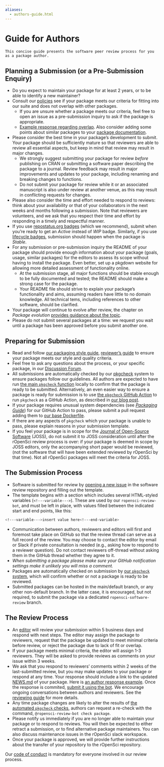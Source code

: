 ```yaml
---
aliases:
  - authors-guide.html
---
```


# Guide for Authors {#authors-guide}

```block
This concise guide presents the software peer review process for you as a package author.
```

## Planning a Submission (or a Pre-Submission Enquiry) {#planning-a-submission-or-a-pre-submission-enquiry}

- Do you expect to maintain your package for at least 2 years, or to be able to identify a new maintainer?
- Consult our [policies](#policies) see if your package meets our criteria for fitting into our suite and does not overlap with other packages.
  - If you are unsure whether a package meets our criteria, feel free to open an issue as a pre-submission inquiry to ask if the package is appropriate.
  - [Example response regarding overlap](https://github.com/ropensci/software-review/issues/199#issuecomment-375358362). Also consider adding some points about similar packages to your [package documentation](#docs-general).
- Please consider the best time in your package's development to submit.  Your package should be sufficiently mature so that reviewers are able to review all essential aspects, but keep in mind that review may result in major changes.
  - We strongly suggest submitting your package for review *before* publishing on CRAN or submitting a software paper describing the package to a journal. Review feedback may result in major improvements and updates to your package, including renaming and breaking changes to functions.
  - Do not submit your package for review while it or an associated manuscript is also under review at another venue, as this may result in conflicting requests for changes.
- Please also consider the time and effort needed to respond to reviews: think about your availability or that of your collaborators in the next weeks and months following a submission. Note that reviewers are volunteers, and we ask that you respect their time and effort by responding in a timely and respectful manner.
- If you use [repostatus.org badges](https://www.repostatus.org/) (which we recommend), submit when you're ready to get an *Active* instead of *WIP* badge. Similarly, if you use [lifecycle badges](https://www.tidyverse.org/lifecycle/), submission should happen when the package is *Stable*.
- For any submission or pre-submission inquiry the README of your package should provide enough information about your package (goals, usage, similar packages) for the editors to assess its scope without having to install the package. Even better, set up a pkgdown website for allowing more detailed assessment of functionality online.
  - At the submission stage, all major functions should be stable enough to be fully documented and tested; the README should make a strong case for the package.
  - Your README file should strive to explain your package's functionality and aims, assuming readers have little to no domain knowledge. All technical tems, including references to other software, should be clarified.
- Your package will continue to evolve after review, the chapter on *Package evolution* [provides guidance about the topic](#evolution).
- Please do not submit several packages at a time: we request you wait until a package has been approved before you submit another one.

## Preparing for Submission {#preparing-for-submission}

- Read and follow [our packaging style guide](#building), [reviewer's guide](#preparereview) to ensure your package meets our style and quality criteria.
- Feel free to ask any questions about the process, or your specific package, in our [Discussion Forum](https://discuss.ropensci.org).
- All submissions are automatically checked by our [pkgcheck](https://docs.ropensci.org/pkgcheck/) system to ensure packages follow our guidelines. All authors are expected to have run [the main `pkgcheck` function](https://docs.ropensci.org/pkgcheck/reference/pkgcheck.html) locally to confirm that the package is ready to be submitted. Alternatively, an even easier way to ensure a package is ready for submission is to use [the `pkgcheck` GitHub Action](https://github.com/ropensci-review-tools/pkgcheck-action) to run `pkgcheck` as a GitHub Action, as described in [our blog post](https://ropensci.org/blog/2022/02/01/pkgcheck-action/).
-   If your package requires unusual system dependencies (see [*Packaging Guide*](#pkgdependencies)) for our GitHub Action to pass, please submit a pull request adding them to [our base Dockerfile](https://github.com/ropensci-review-tools/pkgcheck/blob/main/Dockerfile).
- If there are any aspects of `pkgcheck` which your package is unable to pass, please explain reasons in your submission template.
- If you feel your package is in scope for the
  [Journal of Open-Source Software](https://joss.theoj.org/) (JOSS), do not submit it to JOSS consideration until after the rOpenSci review process is over: if your package is deemed in scope by JOSS editors, only the accompanying short paper would be reviewed, (not the software that will have been extended reviewed by rOpenSci by that time). Not all rOpenSci packages will meet the criteria for JOSS.

## The Submission Process {#the-submission-process}

- Software is submitted for review by [opening a new issue](https://github.com/ropensci/software-review/issues/new/choose) in the software review repository and filling out the template.
- The template begins with a section which includes several HTML-styled variables (`<!---variable--->`). These are used by our `ropensci-review-bot`, and must be left in place, with values filled between the indicated start and end points, like this:

```bash
<!---variable--->insert value here<!---end-variable>
```

- Communication between authors, reviewers and editors will first and foremost take place on GitHub so that the review thread can serve as a full record of the review. You may choose to contact the editor by email or Slack if private consultation is needed (e.g., asking how to respond to a reviewer question). Do not contact reviewers off-thread without asking them in the GitHub thread whether they agree to it.
- *When submitting a package please make sure your GitHub notification settings make it unlikely you will miss a comment.*
- Packages are automatically checked on submission by [our `pkgcheck` system](https://docs.ropensci.org/pkgcheck), which will confirm whether or not a package is ready to be reviewed.
- Submitted packages can be hosted in the main/default branch, or any other non-default branch. In the latter case, it is encouraged, but not required, to submit the package via a dedicated `ropensci-software-review` branch.

## The Review Process {#the-review-process}

- An [editor](#editors) will review your submission within 5 business days and respond with next steps. The editor may assign the package to reviewers, request that the package be updated to meet minimal criteria before review, or reject the package due to lack of fit or overlap.
- If your package meets minimal criteria, the editor will assign  1-3 reviewers. They will be asked to provide reviews as comments on your issue within 3 weeks.
- We ask that you respond to reviewers' comments within 2 weeks of the last-submitted review, but you may make updates to your package or respond at any time. Your response should include a link to the updated [NEWS.md](#news) of your package. Here is [an author response example](https://github.com/ropensci/software-review/issues/160#issuecomment-355043656). Once the response is commited, [submit it using the bot](bot_cheatsheet.html#submit-response-to-reviewers). We encourage ongoing conversations between authors and reviewers. See the [reviewing guide](#reviewerguide) for more details.
- Any time package changes are likely to alter the results of [the automated `pkgcheck` checks](https://docs.ropensci.org/pkgcheck), authors can request a re-check with the command, `@ropensci-review-bot check package`.
- Please notify us immediately if you are no longer able to maintain your package or to respond to reviews. You will then be expected to either retract a submission, or to find alternative package maintainers. You can also discuss maintenance issues in the rOpenSci slack workspace.
- Once your package is approved, we will provide further instructions about the transfer of your repository to the rOpenSci repository.

Our [code of conduct](#code-of-conduct) is mandatory for everyone involved in our review process.


